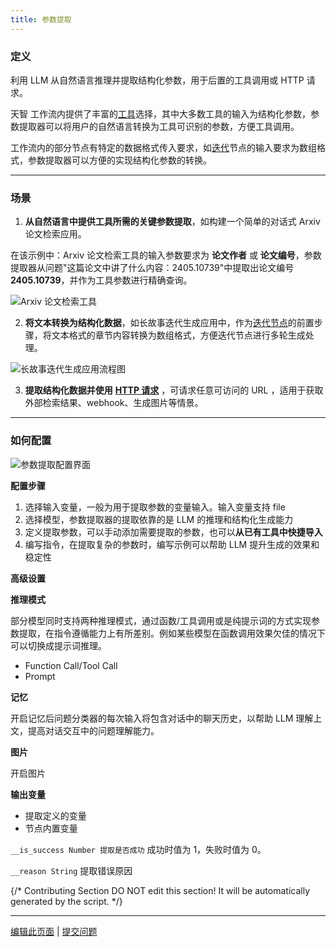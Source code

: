 ```yaml
---
title: 参数提取
---
```


### 定义

利用 LLM 从自然语言推理并提取结构化参数，用于后置的工具调用或 HTTP 请求。

天智 工作流内提供了丰富的[工具](https://docs.dify.ai/v/zh-hans/guides/tools)选择，其中大多数工具的输入为结构化参数，参数提取器可以将用户的自然语言转换为工具可识别的参数，方便工具调用。

工作流内的部分节点有特定的数据格式传入要求，如[迭代](/zh-hans/guides/workflow/node/iteration)节点的输入要求为数组格式，参数提取器可以方便的实现结构化参数的转换。

***

### 场景

1. **从自然语言中提供工具所需的关键参数提取**，如构建一个简单的对话式 Arxiv 论文检索应用。

在该示例中：Arxiv 论文检索工具的输入参数要求为 **论文作者** 或 **论文编号**，参数提取器从问题"这篇论文中讲了什么内容：2405.10739"中提取出论文编号 **2405.10739**，并作为工具参数进行精确查询。

![Arxiv 论文检索工具](https://assets-docs.dify.ai/dify-enterprise-mintlify/zh_CN/guides/workflow/node/9119e3f40d71ac845ad1e14f7401ee1f.png)

2. **将文本转换为结构化数据**，如长故事迭代生成应用中，作为[迭代节点](/zh-hans/guides/workflow/node/iteration)的前置步骤，将文本格式的章节内容转换为数组格式，方便迭代节点进行多轮生成处理。

![长故事迭代生成应用流程图](https://assets-docs.dify.ai/dify-enterprise-mintlify/zh_CN/guides/workflow/node/342d37bfa31c1d9ab26cd8212be7ee7d.png)

3. **提取结构化数据并使用** [**HTTP 请求**](/zh-hans/guides/workflow/node/http-request) ，可请求任意可访问的 URL ，适用于获取外部检索结果、webhook、生成图片等情景。

***

### 如何配置

![参数提取配置界面](https://assets-docs.dify.ai/dify-enterprise-mintlify/zh_CN/guides/workflow/node/2171232dfe8a907ebad05cef8b789c9a.png)

**配置步骤**

1. 选择输入变量，一般为用于提取参数的变量输入。输入变量支持 file
2. 选择模型，参数提取器的提取依靠的是 LLM 的推理和结构化生成能力
3. 定义提取参数，可以手动添加需要提取的参数，也可以**从已有工具中快捷导入**
4. 编写指令，在提取复杂的参数时，编写示例可以帮助 LLM 提升生成的效果和稳定性

**高级设置**

**推理模式**

部分模型同时支持两种推理模式，通过函数/工具调用或是纯提示词的方式实现参数提取，在指令遵循能力上有所差别。例如某些模型在函数调用效果欠佳的情况下可以切换成提示词推理。

* Function Call/Tool Call
* Prompt

**记忆**

开启记忆后问题分类器的每次输入将包含对话中的聊天历史，以帮助 LLM 理解上文，提高对话交互中的问题理解能力。

**图片**

开启图片

**输出变量**

* 提取定义的变量
* 节点内置变量

`__is_success Number 提取是否成功` 成功时值为 1，失败时值为 0。

`__reason String` 提取错误原因

{/*
Contributing Section
DO NOT edit this section!
It will be automatically generated by the script.
*/}

---

[编辑此页面](https://github.com/langgenius/dify-docs/edit/main/zh-hans/guides/workflow/node/parameter-extractor.mdx) | [提交问题](https://github.com/langgenius/dify-docs/issues/new?template=docs.yml)

